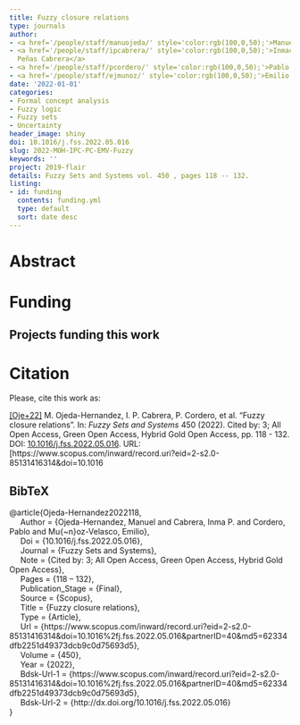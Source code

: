 ```yaml
---
title: Fuzzy closure relations
type: journals
author:
- <a href='/people/staff/manuojeda/' style='color:rgb(100,0,50);'>Manuel Ojeda Hernández</a>
- <a href='/people/staff/ipcabrera/' style='color:rgb(100,0,50);'>Inmaculada de las
  Peñas Cabrera</a>
- <a href='/people/staff/pcordero/' style='color:rgb(100,0,50);'>Pablo Cordero Ortega</a>
- <a href='/people/staff/ejmunoz/' style='color:rgb(100,0,50);'>Emilio Muñoz Velasco</a>
date: '2022-01-01'
categories:
- Formal concept analysis
- Fuzzy logic
- Fuzzy sets
- Uncertainty
header_image: shiny
doi: 10.1016/j.fss.2022.05.016
slug: 2022-MOH-IPC-PC-EMV-Fuzzy
keywords: ''
project: 2019-flair
details: Fuzzy Sets and Systems vol. 450 , pages 118 -- 132.
listing:
- id: funding
  contents: funding.yml
  type: default
  sort: date desc
---
```





# Abstract




# Funding
::: {.callout-note appearance='minimal' collapse=false}
## Projects funding this work

:::{#funding}
:::
:::




# Citation
Please, cite this work as:


<a name=bib-Ojeda-Hernandez2022118></a>[[Oje+22]](#cite-Ojeda-Hernandez2022118) M. Ojeda-Hernandez, I. P. Cabrera, P. Cordero, et al. “Fuzzy closure relations”. In: _Fuzzy Sets and Systems_ 450 (2022). Cited by: 3; All Open Access, Green Open Access, Hybrid Gold Open Access, pp. 118 - 132. DOI: [10.1016/j.fss.2022.05.016](https://doi.org/10.1016%2Fj.fss.2022.05.016). URL: [https://www.scopus.com/inward/record.uri?eid=2-s2.0-85131416314&doi=10.1016

::: {.callout-note appearance="minimal" collapse=true}

## BibTeX

@article{Ojeda-Hernandez2022118,<br>&nbsp;&nbsp;&nbsp;&nbsp;	Author = {Ojeda-Hernandez, Manuel and Cabrera, Inma P. and Cordero, Pablo and Mu{\~n}oz-Velasco, Emilio},<br>&nbsp;&nbsp;&nbsp;&nbsp;	Doi = {10.1016/j.fss.2022.05.016},<br>&nbsp;&nbsp;&nbsp;&nbsp;	Journal = {Fuzzy Sets and Systems},<br>&nbsp;&nbsp;&nbsp;&nbsp;	Note = {Cited by: 3; All Open Access, Green Open Access, Hybrid Gold Open Access},<br>&nbsp;&nbsp;&nbsp;&nbsp;	Pages = {118 -- 132},<br>&nbsp;&nbsp;&nbsp;&nbsp;	Publication_Stage = {Final},<br>&nbsp;&nbsp;&nbsp;&nbsp;	Source = {Scopus},<br>&nbsp;&nbsp;&nbsp;&nbsp;	Title = {Fuzzy closure relations},<br>&nbsp;&nbsp;&nbsp;&nbsp;	Type = {Article},<br>&nbsp;&nbsp;&nbsp;&nbsp;	Url = {https://www.scopus.com/inward/record.uri?eid=2-s2.0-85131416314&doi=10.1016%2fj.fss.2022.05.016&partnerID=40&md5=62334dfb2251d49373dcb9c0d75693d5},<br>&nbsp;&nbsp;&nbsp;&nbsp;	Volume = {450},<br>&nbsp;&nbsp;&nbsp;&nbsp;	Year = {2022},<br>&nbsp;&nbsp;&nbsp;&nbsp;	Bdsk-Url-1 = {https://www.scopus.com/inward/record.uri?eid=2-s2.0-85131416314&doi=10.1016%2fj.fss.2022.05.016&partnerID=40&md5=62334dfb2251d49373dcb9c0d75693d5},<br>&nbsp;&nbsp;&nbsp;&nbsp;	Bdsk-Url-2 = {http://dx.doi.org/10.1016/j.fss.2022.05.016}<br>}

:::

